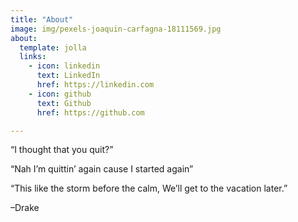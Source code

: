 ```yaml
---
title: "About"
image: img/pexels-joaquin-carfagna-18111569.jpg 
about:
  template: jolla
  links:
    - icon: linkedin
      text: LinkedIn
      href: https://linkedin.com
    - icon: github
      text: Github
      href: https://github.com

---
```


"I thought that you quit?"

"Nah I'm quittin' again cause I started again" 

"This like the storm before the calm,
We'll get to the vacation later."

--Drake
